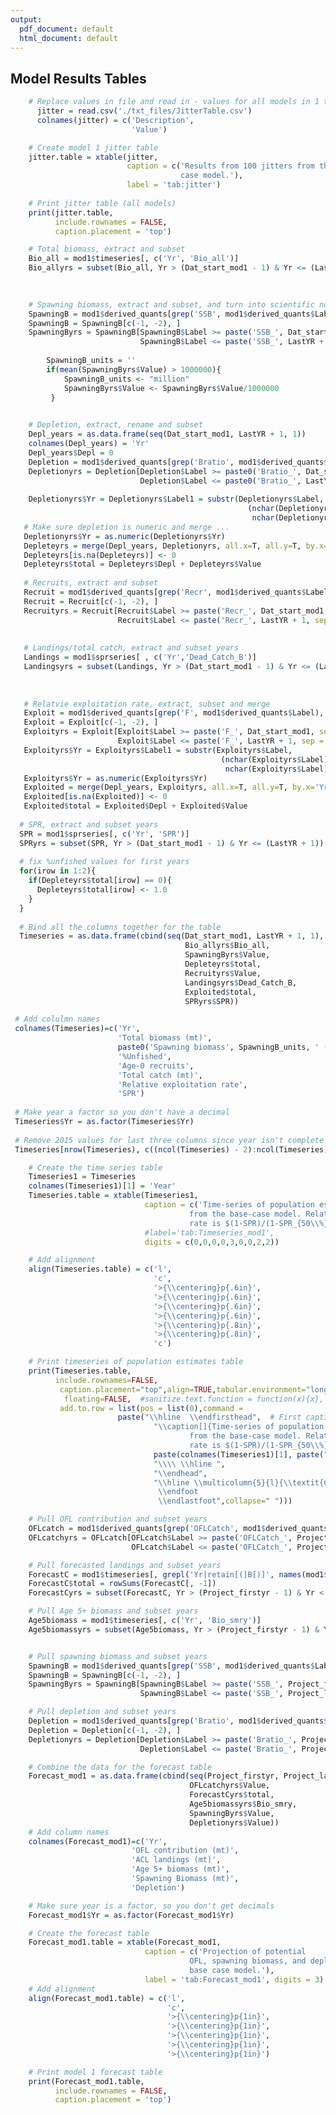 ```yaml
---
output:
  pdf_document: default
  html_document: default
---
```


## Model Results Tables

\FloatBarrier

<!-- ====================================================================== -->
<!-- ********************BASE-CASE MODEL 1 TABLES************************** --> 
<!-- **REPEAT THIS SECTION AND EDIT AS NEEDED IF YOU HAVE MULTIPLE MODELS** --> 
<!-- ====================================================================== -->

<!-- ********************MODEL 1 CONVERGENCE TABLE************************* --> 

<!-- ***********JITTER TABLE*********************************************** --> 

```r
    # Replace values in file and read in - values for all models in 1 table  
      jitter = read.csv('./txt_files/JitterTable.csv') 
      colnames(jitter) = c('Description',
                           'Value')

    # Create model 1 jitter table
    jitter.table = xtable(jitter, 
                          caption = c('Results from 100 jitters from the base 
                                      case model.'),
                          label = 'tab:jitter')
    
    # Print jitter table (all models)    
    print(jitter.table, 
          include.rownames = FALSE, 
          caption.placement = 'top')
```


<!-- ***********MODEL 1 PARAMETERS***************************************** --> 
<!-- ***********Estimated adn Fixed Parameters***************************** --> 

\savegeometry{StdGeom}
\begin{landscape}
```r
       # If you use this for more than one model = change mod1 to mod2 or mod3
    mod_params = mod1$parameters[-c(grep('Recr',mod1$parameters$Label),
                                         grep('Impl',mod1$parameters$Label)),
                                      (names(mod1$parameters) %in%
                                         c("Num","Label","Value","Phase","Min",
                                           "Max","Status","Parm_StDev",
                                           "Pr_type","Prior","Pr_SD"))]  

    # Combine bounds into one column
    mod_params$Min = paste('(', mod_params$Min, ', ', mod_params$Max, ')', sep='')
    
    
    # Combine prior info to one column
    #mod_params$Pr_type = gsub('No_prior', 'None', mod_params$Pr_type)
    mod_params$Pr_type = ifelse(mod_params$Pr_type == 'No_prior' , 'None',
                                paste(mod_params$Pr_type,' (', mod_params$Prior, 
                                      ', ', mod_params$Pr_SD, ')', sep = ''))
    
    # Remove the max, prior and prior sd columns
    drops = c('Max', 'Prior', 'Pr_SD')
    mod_params = mod_params[, !(names(mod_params) %in% drops)]
    
    # Add column names
    colnames(mod_params) = c('No.',
                             'Parameter',
                             'Value',
                             'Phase',
                             'Bounds',
                             'Status',
                             'SD',
                             'Prior (Exp.Val, SD) ')
    
    mod_params$Parameter = gsub("Fishery_current(1)_BLK2repl", "", mod_params$Parameter, fixed=T)
    
    mod_params$Parameter = gsub("Fishery_current", "", mod_params$Parameter, fixed=T)
    mod_params$Parameter = gsub("BLK1repl", "", mod_params$Parameter, fixed=T)


    # Model 1 model parameters
    mod_params.table = xtable(mod_params, 
                              caption=c(paste('List of parameters used in
                                              the base model, including estimated 
                                              values and standard deviations (SD), 
                                              bounds (minimum and maximum), 
                                              estimation phase (negative values indicate
                                              not estimated), status (indicates if 
                                              parameters are near bounds, and prior type
                                              information (mean, SD).'
                                              , sep='')), 
                              label='tab:model_params',
                              digits = c(0,0,0,3,0,3,0,3,0))  

    # Add alignment  
    align(mod_params.table) = c('l','l','p{2.5in}','l','r','c','c','c','l')
        
 
    # Add "continued on next page"" footnote   
    addtorow          <- list()
    addtorow$pos      <- list()
    addtorow$pos[[1]] <- c(0)
    addtorow$command  <- c(paste("\\hline \n",
                                 "\\endhead \n",
                                 "\\hline \n",
                                 "\\multicolumn{3}{l}",
                                 "{\\footnotesize Continued on next page} \n",
                                 "\\endfoot \n",
                                 "\\endlastfoot \n",sep=""))



    # Print Model 1 parameters
    print(mod_params.table, 
          include.rownames = FALSE,
          caption.placement = 'top',
          tabular.environment = 'longtable',
          floating = FALSE,
          add.to.row = addtorow)
```
\end{landscape}
<!-- ---------------------------------------------------------------------- -->
\restoregeometry{StdGeom}
\newpage

\FloatBarrier

<!-- ***********MODEL 1 Likelihood components******************************* --> 

<!-- IGT: Table removed on 5/14/2019, code available in earlier versions of this file --> 


<!-- ***********MODEL 1 REFERENCE POINTS TIME SERIES TABLE***************** --> 

```r
    # Total biomass, extract and subset
    Bio_all = mod1$timeseries[, c('Yr', 'Bio_all')]
    Bio_allyrs = subset(Bio_all, Yr > (Dat_start_mod1 - 1) & Yr <= (LastYR + 1))

  
  
    # Spawning biomass, extract and subset, and turn into scientific notation
    SpawningB = mod1$derived_quants[grep('SSB', mod1$derived_quants$Label), ]
    SpawningB = SpawningB[c(-1, -2), ]
    SpawningByrs = SpawningB[SpawningB$Label >= paste('SSB_', Dat_start_mod1, sep='') &  
                             SpawningB$Label <= paste('SSB_', LastYR + 1, sep=''), ] 
        
        SpawningB_units = ''
        if(mean(SpawningByrs$Value) > 1000000){
            SpawningB_units <- "million"
            SpawningByrs$Value <- SpawningByrs$Value/1000000
         }

    
    # Depletion, extract, rename and subset
    Depl_years = as.data.frame(seq(Dat_start_mod1, LastYR + 1, 1))
    colnames(Depl_years) = 'Yr'
    Depl_years$Depl = 0
    Depletion = mod1$derived_quants[grep('Bratio', mod1$derived_quants$Label), ]
    Depletionyrs = Depletion[Depletion$Label >= paste0('Bratio_', Dat_start_mod1) &  
                             Depletion$Label <= paste0('Bratio_', LastYR + 1), ]
    
    Depletionyrs$Yr = Depletionyrs$Label1 = substr(Depletionyrs$Label,
                                                     (nchar(Depletionyrs$Label) + 1) - 4, 
                                                      nchar(Depletionyrs$Label))
   # Make sure depletion is numeric and merge ...
   Depletionyrs$Yr = as.numeric(Depletionyrs$Yr)
   Depleteyrs = merge(Depl_years, Depletionyrs, all.x=T, all.y=T, by.x='Yr', by.y='Yr')
   Depleteyrs[is.na(Depleteyrs)] <- 0
   Depleteyrs$total = Depleteyrs$Depl + Depleteyrs$Value
    
   # Recruits, extract and subset
   Recruit = mod1$derived_quants[grep('Recr', mod1$derived_quants$Label), ]
   Recruit = Recruit[c(-1, -2), ]
   Recruityrs = Recruit[Recruit$Label >= paste('Recr_', Dat_start_mod1, sep='') &  
                        Recruit$Label <= paste('Recr_', LastYR + 1, sep=''), ]  
    
    
   # Landings/total catch, extract and subset years
   Landings = mod1$sprseries[ , c('Yr','Dead_Catch_B')]
   Landingsyrs = subset(Landings, Yr > (Dat_start_mod1 - 1) & Yr <= (LastYR + 1))
    
  
    
   # Relatvie exploitation rate, extract, subset and merge
   Exploit = mod1$derived_quants[grep('F', mod1$derived_quants$Label), ]
   Exploit = Exploit[c(-1, -2), ]
   Exploityrs = Exploit[Exploit$Label >= paste('F_', Dat_start_mod1, sep = '') &  
                        Exploit$Label <= paste('F_', LastYR + 1, sep = ''), ]  
   Exploityrs$Yr = Exploityrs$Label1 = substr(Exploityrs$Label, 
                                               (nchar(Exploityrs$Label) + 1) - 4,
                                                nchar(Exploityrs$Label))
   Exploityrs$Yr = as.numeric(Exploityrs$Yr)
   Exploited = merge(Depl_years, Exploityrs, all.x=T, all.y=T, by.x='Yr', by.y='Yr')
   Exploited[is.na(Exploited)] <- 0
   Exploited$total = Exploited$Depl + Exploited$Value
    
  # SPR, extract and subset years
  SPR = mod1$sprseries[, c('Yr', 'SPR')]
  SPRyrs = subset(SPR, Yr > (Dat_start_mod1 - 1) & Yr <= (LastYR + 1))
  
  # fix %unfished values for first years
  for(irow in 1:2){
    if(Depleteyrs$total[irow] == 0){
      Depleteyrs$total[irow] <- 1.0
    }
  }
  
  # Bind all the columns together for the table
  Timeseries = as.data.frame(cbind(seq(Dat_start_mod1, LastYR + 1, 1), 
                                       Bio_allyrs$Bio_all, 
                                       SpawningByrs$Value,
                                       Depleteyrs$total,
                                       Recruityrs$Value, 
                                       Landingsyrs$Dead_Catch_B, 
                                       Exploited$total,
                                       SPRyrs$SPR))

 # Add colulmn names    
 colnames(Timeseries)=c('Yr', 
                        'Total biomass (mt)', 
                        paste0('Spawning biomass', SpawningB_units, ' (mt)'),
                        '%Unfished', 
                        'Age-0 recruits', 
                        'Total catch (mt)',
                        'Relative exploitation rate', 
                        'SPR')
 
 # Make year a factor so you don't have a decimal   
 Timeseries$Yr = as.factor(Timeseries$Yr)
    
 # Remove 2015 values for last three columns since year isn't complete
 Timeseries[nrow(Timeseries), c((ncol(Timeseries) - 2):ncol(Timeseries))] <- NA
```

```r
    # Create the time series table
    Timeseries1 = Timeseries
    colnames(Timeseries1)[1] = 'Year'
    Timeseries.table = xtable(Timeseries1, 
                              caption = c('Time-series of population estimates 
                                        from the base-case model. Relative exploitation 
                                        rate is $(1-SPR)/(1-SPR_{50\\%})$.'),
                              #label='tab:Timeseries_mod1',
                              digits = c(0,0,0,0,3,0,0,2,2))   

    # Add alignment
    align(Timeseries.table) = c('l',
                                'c',
                                '>{\\centering}p{.6in}',
                                '>{\\centering}p{.6in}',
                                '>{\\centering}p{.6in}',
                                '>{\\centering}p{.6in}',
                                '>{\\centering}p{.8in}',
                                '>{\\centering}p{.8in}',
                                'c')

    # Print timeseries of population estimates table
    print(Timeseries.table, 
          include.rownames=FALSE,      
           caption.placement="top",align=TRUE,tabular.environment="longtable",
            floating=FALSE,  #sanitize.text.function = function(x){x},
           add.to.row = list(pos = list(0),command = 
                        paste("\\hline  \\endfirsthead",  # First caption
                                "\\caption[]{Time-series of population estimates 
                                        from the base-case model. Relative exploitation 
                                        rate is $(1-SPR)/(1-SPR_{50\\%})$.} \\label{tab:Timeseries_mod1} \\\\ \\hline", # Addit. captions
                                paste(colnames(Timeseries1)[1], paste("&", colnames(Timeseries1)[2:8], collapse=" ")), # Column names
                                "\\\\ \\hline ",
                                "\\endhead", 
                                "\\hline \\multicolumn{5}{l}{\\textit{Continues next page}} \\ 
                                 \\endfoot
                                 \\endlastfoot",collapse=" ")))
```
<!-- ---------------------------------------------------------------------- -->

\FloatBarrier

<!-- *********** Sensitivity to Sel and Q ******************************* --> 
\begin{landscape}

```r
    
    # Read in/organize sensitivity file, change column names, caption
    Sens_model1 = read.csv('./txt_files/Sensitivities_sel_and_Q.csv')
    # colnames(Sens_model1) = c('Label', 
    #                           'Base (Francis weights)',
    #                           'Default weights',
    #                           'Harmonic mean weights',
    #                           'Estimate equal M',
    #                           'Estimate equal M and h',
    #                           'Drop PR data',
    #                           'Drop PC data',
    #                           'Drop RecDD data')

    colnames(Sens_model1) <- gsub(pattern=".", replacement=" ", x=colnames(Sens_model1), fixed=TRUE)
    
    # Create sensitivities table
    Sens_model1.table = xtable(Sens_model1, 
                               caption = c('Sensitivity of the base model 
                                          to assumptions about selectivity and
                                          catchability.'),
                               label = 'tab:Sensitivity_sel_and_Q', digits = 2)    
  
    # Add alignment - this uses centered aligment of .6 inches for all columns 2+,
    # You can change this easily to have variable columns width after you know how many
    # colunns your final table has
    align(Sens_model1.table) = c('l','l', rep('>{\\centering}p{.8in}', dim(Sens_model1)[2]-1))


    # Print model 1 sensitivity table
    print(Sens_model1.table, 
          include.rownames = FALSE,             
          caption.placement = 'top',
          #floating.environment = 'sidewaystable',
          scalebox = .9)

```
\end{landscape}
\FloatBarrier

\newpage

<!-- *********** Sensitivity to catch ******************************* -->

\begin{landscape}

```r
    
    # Read in/organize sensitivity file, change column names, caption
    Sens_model1 = read.csv('./txt_files/Sensitivities_catch.csv')
    # colnames(Sens_model1) = c('Label', 
    #                           'Base (Francis weights)',
    #                           'Default weights',
    #                           'Harmonic mean weights',
    #                           'Estimate equal M',
    #                           'Estimate equal M and h',
    #                           'Drop PR data',
    #                           'Drop PC data',
    #                           'Drop RecDD data')

    colnames(Sens_model1) <- gsub(pattern=".", replacement=" ", x=colnames(Sens_model1), fixed=TRUE)
    # Create sensitivities table
    Sens_model1.table = xtable(Sens_model1, 
                               caption = c('Sensitivity of the base model 
                                          to assumptions about catches.'),
                               label = 'tab:Sensitivity_catch', digits = 2)    
  
    # Add alignment - this uses centered aligment of .6 inches for all columns 2+,
    # You can change this easily to have variable columns width after you know how many
    # colunns your final table has
    align(Sens_model1.table) = c('l','l', rep('>{\\centering}p{.8in}', dim(Sens_model1)[2]-1))


    # Print model 1 sensitivity table
    print(Sens_model1.table, 
          include.rownames = FALSE,             
          caption.placement = 'top',
          #floating.environment = 'sidewaystable',
          scalebox = .9)

```
\end{landscape}


\FloatBarrier

\newpage

<!-- *********** Sensitivity to Biological and other assumptions ******************************* --> 

\begin{landscape}

```r
    
    # Read in/organize sensitivity file, change column names, caption
    Sens_model1 = read.csv('./txt_files/Sensitivities_bio_and_misc.csv')
    # colnames(Sens_model1) = c('Label', 
    #                           'Base (Francis weights)',
    #                           'Default weights',
    #                           'Harmonic mean weights',
    #                           'Estimate equal M',
    #                           'Estimate equal M and h',
    #                           'Drop PR data',
    #                           'Drop PC data',
    #                           'Drop RecDD data')

    colnames(Sens_model1) <- gsub(pattern=".", replacement=" ", x=colnames(Sens_model1), fixed=TRUE)
    
    # Create sensitivities table
    Sens_model1.table = xtable(Sens_model1, 
                               caption = c('Sensitivity of the base model 
                                          to assumptions about biology and data weighting'),
                               label = 'tab:Sensitivity_bio_and_misc', digits = 2)    
  
    # Add alignment - this uses centered aligment of .6 inches for all columns 2+,
    # You can change this easily to have variable columns width after you know how many
    # colunns your final table has
    align(Sens_model1.table) = c('l','l', rep('>{\\centering}p{.8in}', dim(Sens_model1)[2]-1))


    # Print model 1 sensitivity table
    print(Sens_model1.table, 
          include.rownames = FALSE,             
          caption.placement = 'top',
          #floating.environment = 'sidewaystable',
          scalebox = .9)

```
\end{landscape}


\FloatBarrier

\newpage


<!-- ***********Retrospective table*********************************** -->
<!-- IGT: Table removed on 5/14/2019, code available in earlier versions of this file -->


<!-- ***********Likelihood profile table*********************************** -->
<!-- IGT: Table removed on 5/14/2019, code available in earlier versions of this file -->



<!-- ***********MODEL 1 HARVEST PROJECTIONS TABLE************************** --> 
\newpage
```r
    # Pull OFL contribution and subset years
    OFLcatch = mod1$derived_quants[grep('OFLCatch', mod1$derived_quants$Label), ]
    OFLcatchyrs = OFLcatch[OFLcatch$Label >= paste('OFLCatch_', Project_firstyr, sep = '') &
                           OFLcatch$Label <= paste('OFLCatch_', Project_lastyr, sep = ''), ]

    # Pull forecasted landings and subset years
    ForecastC = mod1$timeseries[, grepl('Yr|retain[(]B[)]', names(mod1$timeseries))]
    ForecastC$total = rowSums(ForecastC[, -1])
    ForecastCyrs = subset(ForecastC, Yr > (Project_firstyr - 1) & Yr < (Project_lastyr + 1))

    # Pull Age 5+ biomass and subset years
    Age5biomass = mod1$timeseries[, c('Yr', 'Bio_smry')]
    Age5biomassyrs = subset(Age5biomass, Yr > (Project_firstyr - 1) & Yr < (Project_lastyr + 1))


    # Pull spawning biomass and subset years
    SpawningB = mod1$derived_quants[grep('SSB', mod1$derived_quants$Label), ]
    SpawningB = SpawningB[c(-1, -2), ]
    SpawningByrs = SpawningB[SpawningB$Label >= paste('SSB_', Project_firstyr, sep = '') &
                             SpawningB$Label <= paste('SSB_', Project_lastyr, sep = ''), ]

    # Pull depletion and subset years
    Depletion = mod1$derived_quants[grep('Bratio', mod1$derived_quants$Label), ]
    Depletion = Depletion[c(-1, -2), ]
    Depletionyrs = Depletion[Depletion$Label >= paste('Bratio_', Project_firstyr, sep = '') &
                             Depletion$Label <= paste('Bratio_', Project_lastyr, sep = ''), ]

    # Combine the data for the forecast table
    Forecast_mod1 = as.data.frame(cbind(seq(Project_firstyr, Project_lastyr, 1),
                                        OFLcatchyrs$Value,
                                        ForecastCyrs$total,
                                        Age5biomassyrs$Bio_smry,
                                        SpawningByrs$Value,
                                        Depletionyrs$Value))
    # Add column names
    colnames(Forecast_mod1)=c('Yr',
                           'OFL contribution (mt)',
                           'ACL landings (mt)',
                           'Age 5+ biomass (mt)',
                           'Spawning Biomass (mt)',
                           'Depletion')

    # Make sure year is a factor, so you don't get decimals
    Forecast_mod1$Yr = as.factor(Forecast_mod1$Yr)

    # Create the forecast table
    Forecast_mod1.table = xtable(Forecast_mod1,
                              caption = c('Projection of potential
                                        OFL, spawning biomass, and depletion for the
                                        base case model.'),
                              label = 'tab:Forecast_mod1', digits = 3)
    # Add alignment
    align(Forecast_mod1.table) = c('l',
                                   'c',
                                   '>{\\centering}p{1in}',
                                   '>{\\centering}p{1in}',
                                   '>{\\centering}p{1in}',
                                   '>{\\centering}p{1in}',
                                   '>{\\centering}p{1in}')

    # Print model 1 forecast table
    print(Forecast_mod1.table,
          include.rownames = FALSE,
          caption.placement = 'top')
```
<!-- ---------------------------------------------------------------------- -->
\FloatBarrier




<!-- ====================================================================== --> 
<!-- *************************          *********************************** --> 
<!-- *************************END TABLES*********************************** --> 
<!-- *************************          *********************************** --> 
<!-- ====================================================================== --> 

